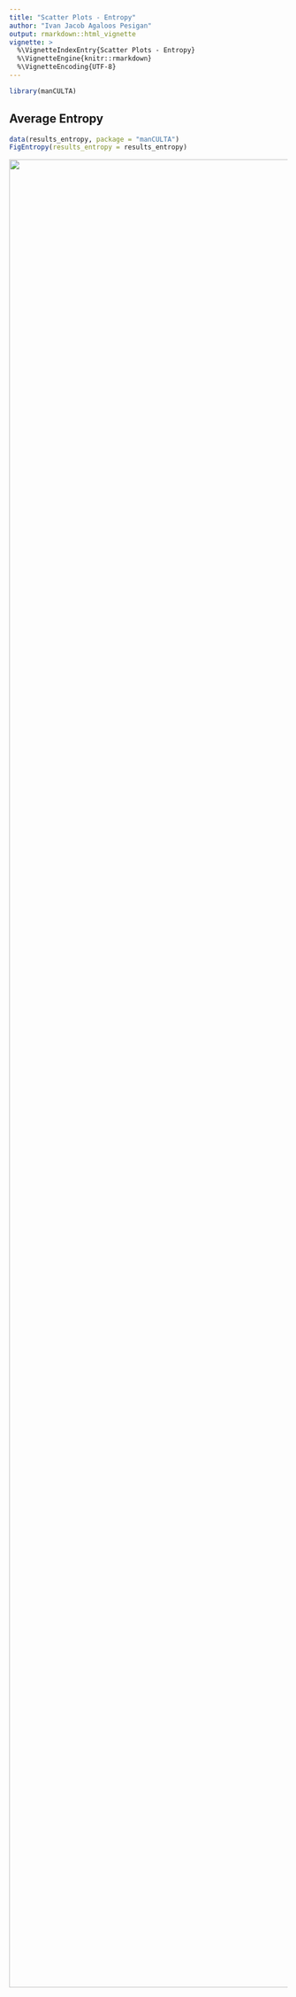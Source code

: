 ```yaml
---
title: "Scatter Plots - Entropy"
author: "Ivan Jacob Agaloos Pesigan"
output: rmarkdown::html_vignette
vignette: >
  %\VignetteIndexEntry{Scatter Plots - Entropy}
  %\VignetteEngine{knitr::rmarkdown}
  %\VignetteEncoding{UTF-8}
---
```





``` r
library(manCULTA)
```

## Average Entropy


``` r
data(results_entropy, package = "manCULTA")
FigEntropy(results_entropy = results_entropy)
```

<img src="fig-vignettes-scatter-plots-entropy-unnamed-chunk-3-1.png" width="3300" />
